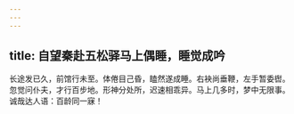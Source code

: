 ```yaml
---
---
---
```

title: 自望秦赴五松驿马上偶睡，睡觉成吟
---



长途发已久，前馆行未至。体倦目己昏，瞌然遂成睡。右袂尚垂鞭，左手暂委辔。忽觉问仆夫，才行百步地。形神分处所，迟速相乖异。马上几多时，梦中无限事。诚哉达人语：百龄同一寐！